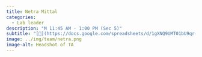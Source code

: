 ```yaml
---
title: Netra Mittal
categories: 
  - Lab leader
description: "M 11:45 AM - 1:00 PM (Sec 5)"
subtitle: "[🔗](https://docs.google.com/spreadsheets/d/1gXNQ9UMT01bU9qr-YDsA2GIpslldHmfwPg1gcOj2GTA/edit?usp=sharing)"
image: ../img/team/netra.png
image-alt: Headshot of TA
---
```

